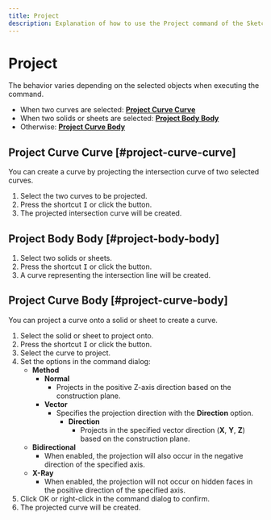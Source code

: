 ```yaml
---
title: Project
description: Explanation of how to use the Project command of the Sketch function.
---
```



# Project

<Reference shortcut="I" command="Project" button="Right of the command bar" />

The behavior varies depending on the selected objects when executing the command.

- When two curves are selected: [**Project Curve Curve**](#project-curve-curve)
- When two solids or sheets are selected: [**Project Body Body**](#project-body-body)
- Otherwise: [**Project Curve Body**](#project-curve-body)

## Project Curve Curve [#project-curve-curve]

You can create a curve by projecting the intersection curve of two selected curves.

1. Select the two curves to be projected.
2. Press the shortcut <kbd>I</kbd> or click the button.
3. The projected intersection curve will be created.

## Project Body Body [#project-body-body]

1. Select two solids or sheets.
2. Press the shortcut <kbd>I</kbd> or click the button.
3. A curve representing the intersection line will be created.

## Project Curve Body [#project-curve-body]

You can project a curve onto a solid or sheet to create a curve.

1. Select the solid or sheet to project onto.
2. Press the shortcut <kbd>I</kbd> or click the button.
3. Select the curve to project.
4. Set the options in the command dialog:
   - **Method**
     - **Normal**
       - Projects in the positive Z-axis direction based on the construction plane.
     - **Vector**
       - Specifies the projection direction with the **Direction** option.
         - **Direction**
           - Projects in the specified vector direction (**X**, **Y**, **Z**) based on the construction plane.
   - **Bidirectional**
     - When enabled, the projection will also occur in the negative direction of the specified axis.
   - **X-Ray**
     - When enabled, the projection will not occur on hidden faces in the positive direction of the specified axis.
5. Click OK or right-click in the command dialog to confirm.
6. The projected curve will be created.


